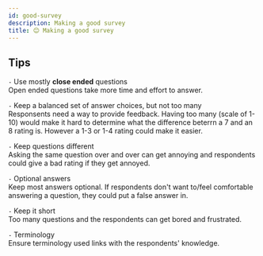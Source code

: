 ```yaml
---
id: good-survey
description: Making a good survey
title: 😊 Making a good survey
---
```


## Tips
`-` Use mostly **close ended** questions <br />
Open ended questions take more time and effort to answer.  <br />

`-` Keep a balanced set of answer choices, but not too many <br />
Responsents need a way to provide feedback. Having too many (scale of 1-10) would make it hard to determine what the difference beterrn a 7 and an 8 rating is. However a 1-3 or 1-4 rating could make it easier. <br />

`-` Keep questions different <br />
Asking the same question over and over can get annoying and respondents could give a bad rating if they get annoyed. <br />

`-` Optional answers <br />
Keep most answers optional. If respondents don't want to/feel comfortable answering a question, they could put a false answer in. <br />

`-` Keep it short <br />
Too many questions and the respondents can get bored and frustrated. <br />

`-` Terminology <br />
Ensure terminology used links with the respondents' knowledge. <br />
